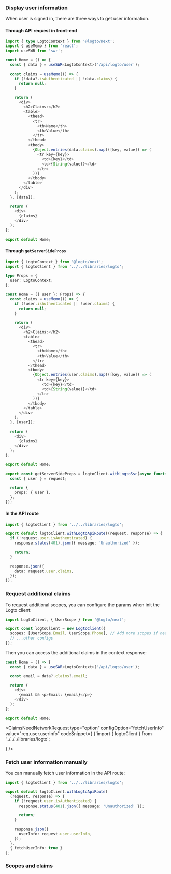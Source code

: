 

### Display user information

When user is signed in, there are three ways to get user information.

#### Through API request in front-end

```ts title="pages/index.tsx"
import { type LogtoContext } from '@logto/next';
import { useMemo } from 'react';
import useSWR from 'swr';

const Home = () => {
  const { data } = useSWR<LogtoContext>('/api/logto/user');

  const claims = useMemo(() => {
    if (!data?.isAuthenticated || !data.claims) {
      return null;
    }

    return (
      <div>
        <h2>Claims:</h2>
        <table>
          <thead>
            <tr>
              <th>Name</th>
              <th>Value</th>
            </tr>
          </thead>
          <tbody>
            {Object.entries(data.claims).map(([key, value]) => (
              <tr key={key}>
                <td>{key}</td>
                <td>{String(value)}</td>
              </tr>
            ))}
          </tbody>
        </table>
      </div>
    );
  }, [data]);

  return (
    <div>
      {claims}
    </div>
  );
};

export default Home;
```

#### Through `getServerSideProps`

```ts title="pages/index.tsx"
import { LogtoContext } from '@logto/next';
import { logtoClient } from '../../libraries/logto';

type Props = {
  user: LogtoContext;
};

const Home = ({ user }: Props) => {
  const claims = useMemo(() => {
    if (!user.isAuthenticated || !user.claims) {
      return null;
    }

    return (
      <div>
        <h2>Claims:</h2>
        <table>
          <thead>
            <tr>
              <th>Name</th>
              <th>Value</th>
            </tr>
          </thead>
          <tbody>
            {Object.entries(user.claims).map(([key, value]) => (
              <tr key={key}>
                <td>{key}</td>
                <td>{String(value)}</td>
              </tr>
            ))}
          </tbody>
        </table>
      </div>
    );
  }, [user]);

  return (
    <div>
      {claims}
    </div>
  );
};

export default Home;

export const getServerSideProps = logtoClient.withLogtoSsr(async function ({ request }) {
  const { user } = request;

  return {
    props: { user },
  };
});
```

#### In the API route

```ts title="pages/api/get-user-info.ts"
import { logtoClient } from '../../libraries/logto';

export default logtoClient.withLogtoApiRoute((request, response) => {
  if (!request.user.isAuthenticated) {
    response.status(401).json({ message: 'Unauthorized' });

    return;
  }

  response.json({
    data: request.user.claims,
  });
});
```

### Request additional claims

<FindUserInfoMissing method="/api/logto/user" />

<ScopesAndClaimsIntroduction />

To request additional scopes, you can configure the params when init the Logto client:

```ts title="libraries/logto.ts"
import LogtoClient, { UserScope } from '@logto/next';

export const logtoClient = new LogtoClient({
  scopes: [UserScope.Email, UserScope.Phone], // Add more scopes if needed
  // ...other configs
});
```

Then you can access the additional claims in the context response:

```ts title="pages/index.tsx"
const Home = () => {
  const { data } = useSWR<LogtoContext>('/api/logto/user');

  const email = data?.claims?.email;

  return (
    <div>
      {email && <p>Email: {email}</p>}
    </div>
  );
};

export default Home;
```

<ClaimsNeedNetworkRequest
  type="option"
  configOption="fetchUserInfo"
  value="req.user.userInfo"
  codeSnippet={
    <CodeBlock language="ts" title="pages/index.tsx">{`import { logtoClient } from '../../../libraries/logto';

  }
/>

### Fetch user information manually

You can manually fetch user information in the API route:

```ts title="pages/api/get-user-info.ts"
import { logtoClient } from '../../libraries/logto';

export default logtoClient.withLogtoApiRoute(
  (request, response) => {
    if (!request.user.isAuthenticated) {
      response.status(401).json({ message: 'Unauthorized' });

      return;
    }

    response.json({
      userInfo: request.user.userInfo,
    });
  },
  { fetchUserInfo: true }
);
```

### Scopes and claims

<ScopesAndClaims />
